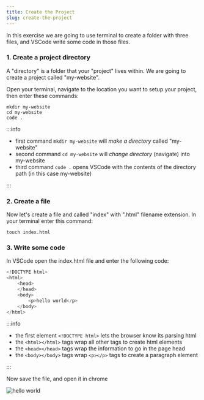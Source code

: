 ```yaml
---
title: Create the Project
slug: create-the-project
---
```



In this exercise we are going to use terminal to create a folder with three files, and VSCode write some code in those files.

### 1. Create a project directory

A "directory" is a folder that your "project" lives within. We are going to create a project called "my-website".

Open your terminal, navigate to the location you want to setup your project, then enter these commands:

```
mkdir my-website
cd my-website
code .
```

:::info

- first command `mkdir my-website` will _make a directory_ called "my-website"
- second command `cd my-website` will _change directory_ (navigate) into my-website
- third command `code .` opens VSCode with the contents of the directory path (in this case my-website)

:::

### 2. Create a file

Now let's create a file and called "index" with ".html" filename extension. In your terminal enter this command:

```
touch index.html
```

### 3. Write some code

In VSCode open the index.html file and enter the following code:

```powershell title="index.html"
<!DOCTYPE html>
<html>
    <head>
    </head>
    <body>
        <p>hello world</p>
    </body>
</html>
```

:::info

- the first element `<!DOCTYPE html>` lets the browser know its parsing html
- the `<html></html>` tags wrap all other tags to create html elements
- the `<head></head>` tags wrap the information to go in the page head
- the `<body></body>` tags wrap `<p></p>` tags to create a paragraph element

:::

Now save the file, and open it in chrome

<img src={helloworld} alt="hello world" />
